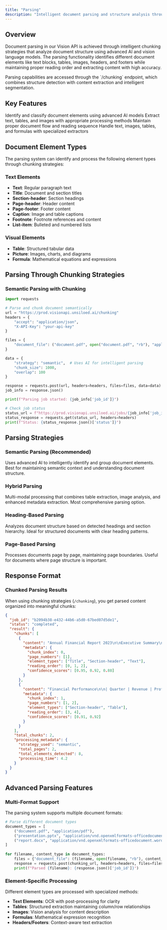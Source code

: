 ```yaml
---
title: "Parsing"
description: "Intelligent document parsing and structure analysis through advanced chunking strategies using AI-powered processing"
---
```


## Overview

Document parsing in our Vision API is achieved through intelligent chunking strategies that analyze document structure using advanced AI and vision language models. The parsing functionality identifies different document elements like text blocks, tables, images, headers, and footers while maintaining proper reading order and extracting content with high accuracy.

<Note>
Parsing capabilities are accessed through the `/chunking` endpoint, which combines structure detection with content extraction and intelligent segmentation.
</Note>

## Key Features

<CardGroup cols={2}>
  <Card title="Element Detection" icon="magnifying-glass">
    Identify and classify document elements using advanced AI models
  </Card>
  <Card title="Content Extraction" icon="file-text">
    Extract text, tables, and images with appropriate processing methods
  </Card>
  <Card title="Reading Order" icon="list-ol">
    Maintain proper document flow and reading sequence
  </Card>
  <Card title="Multi-Modal Processing" icon="layer-group">
    Handle text, images, tables, and formulas with specialized extractors
  </Card>
</CardGroup>

## Document Element Types

The parsing system can identify and process the following element types through chunking strategies:

### Text Elements
- **Text**: Regular paragraph text
- **Title**: Document and section titles
- **Section-header**: Section headings
- **Page-header**: Header content
- **Page-footer**: Footer content
- **Caption**: Image and table captions
- **Footnote**: Footnote references and content
- **List-item**: Bulleted and numbered lists

### Visual Elements
- **Table**: Structured tabular data
- **Picture**: Images, charts, and diagrams
- **Formula**: Mathematical equations and expressions

## Parsing Through Chunking Strategies

### Semantic Parsing with Chunking

```python
import requests

# Parse and chunk document semantically
url = "https://prod.visionapi.unsiloed.ai/chunking"
headers = {
    "accept": "application/json",
    "X-API-Key": "your-api-key"
}

files = {
    "document_file": ("document.pdf", open("document.pdf", "rb"), "application/pdf")
}

data = {
    "strategy": "semantic",  # Uses AI for intelligent parsing
    "chunk_size": 1000,
    "overlap": 100
}

response = requests.post(url, headers=headers, files=files, data=data)
job_info = response.json()

print(f"Parsing job started: {job_info['job_id']}")

# Check job status
status_url = f"https://prod.visionapi.unsiloed.ai/jobs/{job_info['job_id']}"
status_response = requests.get(status_url, headers=headers)
print(f"Status: {status_response.json()['status']}")
```

## Parsing Strategies

### Semantic Parsing (Recommended)
Uses advanced AI to intelligently identify and group document elements. Best for maintaining semantic context and understanding document structure.

### Hybrid Parsing
Multi-modal processing that combines table extraction, image analysis, and enhanced metadata extraction. Most comprehensive parsing option.

### Heading-Based Parsing
Analyzes document structure based on detected headings and section hierarchy. Ideal for structured documents with clear heading patterns.

### Page-Based Parsing
Processes documents page by page, maintaining page boundaries. Useful for documents where page structure is important.

## Response Format

### Chunked Parsing Results

When using chunking strategies (`/chunking`), you get parsed content organized into meaningful chunks:

```json
{
  "job_id": "b2094b38-e432-44b6-a5d0-67bed07d5de1",
  "status": "completed",
  "result": {
    "chunks": [
      {
        "content": "Annual Financial Report 2023\n\nExecutive Summary\n\nThis report presents our financial performance for the fiscal year 2023...",
        "metadata": {
          "chunk_index": 0,
          "page_numbers": [1],
          "element_types": ["Title", "Section-header", "Text"],
          "reading_order": [0, 1, 2],
          "confidence_scores": [0.95, 0.92, 0.88]
        }
      },
      {
        "content": "Financial Performance\n\n| Quarter | Revenue | Profit |\n|---------|---------|--------|\n| Q1 | $1.2M | $200K |\n| Q2 | $1.4M | $280K |",
        "metadata": {
          "chunk_index": 1,
          "page_numbers": [1, 2],
          "element_types": ["Section-header", "Table"],
          "reading_order": [3, 4],
          "confidence_scores": [0.91, 0.92]
        }
      }
    ],
    "total_chunks": 2,
    "processing_metadata": {
      "strategy_used": "semantic",
      "total_pages": 2,
      "total_elements_detected": 8,
      "processing_time": 4.2
    }
  }
}
```

## Advanced Parsing Features

### Multi-Format Support

The parsing system supports multiple document formats:

```python
# Parse different document types
document_types = [
    ("document.pdf", "application/pdf"),
    ("presentation.pptx", "application/vnd.openxmlformats-officedocument.presentationml.presentation"),
    ("report.docx", "application/vnd.openxmlformats-officedocument.wordprocessingml.document")
]
    
for filename, content_type in document_types:
    files = {"document_file": (filename, open(filename, "rb"), content_type)}
    response = requests.post(chunking_url, headers=headers, files=files, data=data)
    print(f"Parsed {filename}: {response.json()['job_id']}")
```

### Element-Specific Processing

Different element types are processed with specialized methods:

- **Text Elements**: OCR with post-processing for clarity
- **Tables**: Structured extraction maintaining column/row relationships  
- **Images**: Vision analysis for content description
- **Formulas**: Mathematical expression recognition
- **Headers/Footers**: Context-aware text extraction
